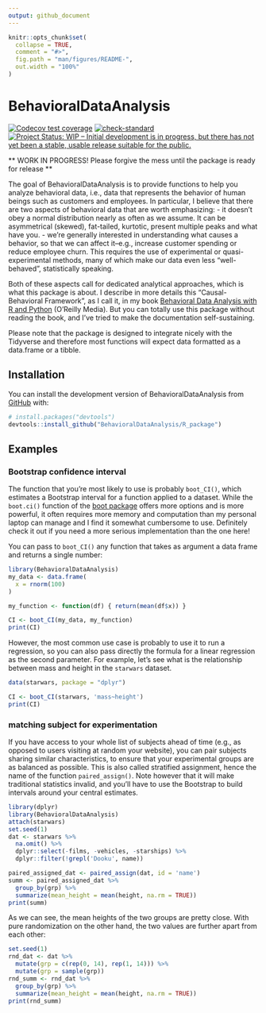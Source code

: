 ```yaml
---
output: github_document
---
```


<!-- README.md is generated from README.Rmd. Please edit that file -->

```r
knitr::opts_chunk$set(
  collapse = TRUE,
  comment = "#>",
  fig.path = "man/figures/README-",
  out.width = "100%"
)
```

# BehavioralDataAnalysis

<!-- badges: start -->
[![Codecov test coverage](https://codecov.io/gh/BehavioralDataAnalysis/R_package/branch/main/graph/badge.svg)](https://app.codecov.io/gh/BehavioralDataAnalysis/R_package?branch=main)
[![check-standard](https://github.com/BehavioralDataAnalysis/R_package/actions/workflows/check-standard.yaml/badge.svg)](https://github.com/BehavioralDataAnalysis/R_package/actions/workflows/check-standard.yaml)
[![Project Status: WIP – Initial development is in progress, but there has not yet been a stable, usable release suitable for the public.](https://www.repostatus.org/badges/latest/wip.svg)](https://www.repostatus.org/#wip)

<!-- badges: end -->

** WORK IN PROGRESS! Please forgive the mess until the package is ready for release **


The goal of BehavioralDataAnalysis is to provide functions to help you analyze behavioral data, i.e., data that represents the behavior of human beings such as customers and employees. In particular, I believe that there are two aspects of behavioral data that are worth emphasizing: 
- it doesn't obey a normal distribution nearly as often as we assume. It can be asymmetrical (skewed), fat-tailed, kurtotic, present multiple peaks and what have you. 
- we're generally interested in understanding what causes a behavior, so that we can affect it--e.g., increase customer spending or reduce employee churn. This requires the use of experimental or quasi-experimental methods, many of which make our data even less "well-behaved", statistically speaking. 

Both of these aspects call for dedicated analytical approaches, which is what this package is about. I describe in more details this "Causal-Behavioral Framework", as I call it, in my book [Behavioral Data Analysis with R and Python](https://smile.amazon.com/Behavioral-Data-Analysis-Python-Customer-Driven-ebook/dp/B0979QYPWD/) (O'Reilly Media). But you can totally use this package without reading the book, and I've tried to make the documentation self-sustaining. 

Please note that the package is designed to integrate nicely with the Tidyverse and therefore most functions will expect data formatted as a data.frame or a tibble. 

## Installation

You can install the development version of BehavioralDataAnalysis from [GitHub](https://github.com/) with:

``` r
# install.packages("devtools")
devtools::install_github("BehavioralDataAnalysis/R_package")
```

## Examples

### Bootstrap confidence interval

The function that you're most likely to use is probably `boot_CI()`, which estimates a Bootstrap interval for a function applied to a dataset. While the `boot.ci()` function of the [boot package]('https://cran.r-project.org/web/packages/boot/index.html') offers more options and is more powerful, it often requires more memory and computation than my personal laptop can manage and I find it somewhat cumbersome to use. Definitely check it out if you need a more serious implementation than the one here!

You can pass to `boot_CI()` any function that takes as argument a data frame and returns a single number:

```r
library(BehavioralDataAnalysis)
my_data <- data.frame(
  x = rnorm(100)
)

my_function <- function(df) { return(mean(df$x)) }

CI <- boot_CI(my_data, my_function)
print(CI)
```
However, the most common use case is probably to use it to run a regression, so you can also pass directly the formula for a linear regression as the second parameter. For example, let's see what is the relationship between mass and height in the `starwars` dataset.

```r
data(starwars, package = "dplyr")

CI <- boot_CI(starwars, 'mass~height')
print(CI)
```

### matching subject for experimentation

If you have access to your whole list of subjects ahead of time (e.g., as opposed to users visiting at random your website), you can pair subjects sharing similar characteristics, to ensure that your experimental groups are as balanced as possible. This is also called stratified assignment, hence the name of the function `paired_assign()`. Note however that it will make traditional statistics invalid, and you'll have to use the Bootstrap to build intervals around your central estimates. 

```r
library(dplyr)
library(BehavioralDataAnalysis)
attach(starwars)
set.seed(1)
dat <- starwars %>%
  na.omit() %>%
  dplyr::select(-films, -vehicles, -starships) %>%
  dplyr::filter(!grepl('Dooku', name))

paired_assigned_dat <- paired_assign(dat, id = 'name')
summ <- paired_assigned_dat %>% 
  group_by(grp) %>% 
  summarize(mean_height = mean(height, na.rm = TRUE))
print(summ)

```

As we can see, the mean heights of the two groups are pretty close. With pure randomization on the other hand, the two values are further apart from each other:

```r
set.seed(1)
rnd_dat <- dat %>%
  mutate(grp = c(rep(0, 14), rep(1, 14))) %>%
  mutate(grp = sample(grp))
rnd_summ <- rnd_dat %>% 
  group_by(grp) %>% 
  summarize(mean_height = mean(height, na.rm = TRUE))
print(rnd_summ)

```




